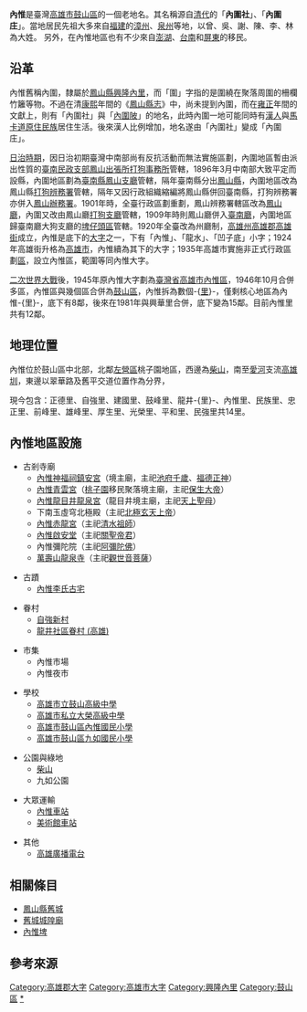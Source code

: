 {{Infobox Hokkien name
| title      = 內惟
| hanji      = 內圍
| poj        = Lāi-ûi
| hanlo      = 
| tl         = Lāi-uî
| bp         = 
| hokkienipa = 
| lm         = 
| image      = 
| image_size = 
| caption    = 
}}
'''內惟'''是臺灣[[高雄市|高雄市]][[鼓山區|鼓山區]]的一個老地名。其名稱源自[[清代|清代]]的「'''內圍社'''」、「'''內圍庄'''」。當地居民先祖大多來自[[福建|福建]]的[[漳州|漳州]]、[[泉州|泉州]]等地，以曾、吳、謝、陳、李、林為大姓{{r|地}}。
另外，在內惟地區也有不少來自[[澎湖|澎湖]]、[[台南|台南]]和[[屏東縣|屏東]]的移民。

== 沿革 ==
內惟舊稱內圍，隸屬於[[鳳山縣_(台灣)|鳳山縣]][[興隆內里|興隆內里]]，而「圍」字指的是圍繞在聚落周圍的柵欄竹籬等物{{r|林}}。不過在清[[康熙|康熙]]年間的《[[鳳山縣志|鳳山縣志]]》中，尚未提到內圍，而在[[雍正|雍正]]年間的文獻上，則有「內圍社」與「[[內惟埤|內圍陂]]」的地名，此時內圍一地可能同時有[[漢人|漢人]]與[[馬卡道族|馬卡道原住民族]]居住生活{{r|林}}。後來漢人比例增加，地名遂由「內圍社」變成「內圍庄」{{r|林}}。

[[台灣日治時期|日治時期]]，因日治初期臺灣中南部尚有反抗活動而無法實施區劃，內圍地區暫由派出性質的[[臺南民政支部|臺南民政支部]][[鳳山出張所|鳳山出張所]][[打狗事務所|打狗事務所]]管轄，1896年3月中南部大致平定而設縣，內圍地區劃為[[臺南縣_(日治時期)|臺南縣]][[鳳山支廳|鳳山支廳]]管轄，隔年臺南縣分出[[鳳山縣_(日治時期)|鳳山縣]]，內圍地區改為鳳山縣[[打狗辨務署|打狗辨務署]]管轄，隔年又因行政組織縮編將鳳山縣併回臺南縣，打狗辨務署亦併入[[鳳山辦務署|鳳山辦務署]]{{r|林}}。1901年時，全臺行政區劃重劃，鳳山辨務署轄區改為[[鳳山廳|鳳山廳]]，內圍又改由鳳山廳[[打狗支廳|打狗支廳]]管轄，1909年時則鳳山廳併入[[臺南廳|臺南廳]]，內圍地區歸臺南廳大狗支廳的[[埤仔頭區|埤仔頭區]]管轄{{r|林}}。1920年全臺改為州廳制，[[高雄州|高雄州]][[高雄郡|高雄郡]][[高雄街|高雄街]]成立，內惟是底下的[[大字|大字]]之一，下有「內惟」、「龍水」、「凹子底」小字；1924年高雄街升格為[[高雄市_(州轄市)|高雄市]]，內惟續為其下的大字；1935年高雄市實施非正式行政區劃[[區_(州廳轄市)|區]]，設立內惟區，範圍等同內惟大字{{r|林}}。

[[二次世界大戰|二次世界大戰]]後，1945年原內惟大字劃為[[臺灣省|臺灣省]][[高雄市_(省轄市)|高雄市]][[內惟區|內惟區]]，1946年10月合併多區，內惟區與幾個區合併為[[鼓山區|鼓山區]]，內惟拆為數個-{[[里|里]]}-，僅剩核心地區為內惟-{里}-，底下有8鄰，後來在1981年與興華里合併，底下變為15鄰{{r|地}}。目前內惟里共有12鄰。

== 地理位置 ==

內惟位於鼓山區中北部，北鄰[[左營區|左營區]]桃子園地區，西邊為[[壽山_(高雄市)|柴山]]，南至[[愛河|愛河]]支流[[高雄圳|高雄圳]]，東邊以翠華路及舊平交道位置作為分界，

現今包含：正德里、自強里、建國里、鼓峰里、龍井-{里}-、內惟里、民族里、忠正里、前峰里、雄峰里、厚生里、光榮里、平和里、民強里共14里。

== 內惟地區設施 ==
* 古剎寺廟
** [[內惟鎮安宮|內惟神福祠鎮安宮]]（境主廟，主祀[[池府千歲|池府千歲]]、[[福德正神|福德正神]]）
** [[內惟青雲宮|內惟青雲宮]]（[[桃子園|桃子園]]移民聚落境主廟，主祀[[保生大帝|保生大帝]]）
** [[內惟龍目井龍泉宮|內惟龍目井龍泉宮]]（龍目井境主廟，主祀[[天上聖母|天上聖母]]）
** 下南玉虛穹北極殿（主祀[[北極玄天上帝|北極玄天上帝]]）
** [[內惟赤龍宮|內惟赤龍宮]]（主祀[[清水祖師|清水祖師]]）
** [[內惟啟安堂|內惟啟安堂]]（主祀[[關聖帝君|關聖帝君]]）
** 內惟彌陀院（主祀[[阿彌陀佛|阿彌陀佛]]）
** [[萬壽山龍泉寺|萬壽山龍泉寺]]（主祀[[觀世音菩薩|觀世音菩薩]]）

* 古蹟
** [[內惟李氏古宅|內惟李氏古宅]]

* 眷村
** [[自強新村_(高雄)|自強新村]]
** [[龍井社區眷村_(高雄)|龍井社區眷村 (高雄)]]

* 市集
** 內惟市場
** 內惟夜市

* 學校
** [[高雄市立鼓山高級中學|高雄市立鼓山高級中學]]
** [[高雄市私立大榮高級中學|高雄市私立大榮高級中學]]
** [[高雄市鼓山區內惟國民小學|高雄市鼓山區內惟國民小學]]
** [http://school.kh.edu.tw/view/index.php?WebID=303&MainType=HOME 高雄市鼓山區九如國民小學] {{Wayback|url=http://school.kh.edu.tw/view/index.php?WebID=303&MainType=HOME |date=20220531005726 }}

* 公園與綠地
** [[壽山_(高雄市)|柴山]]
** 九如公園

* 大眾運輸
** [[內惟車站|內惟車站]]
** [[美術館車站|美術館車站]]

* 其他
** [[高雄廣播電台|高雄廣播電台]]

== 相關條目 ==
* [[鳳山縣舊城|鳳山縣舊城]]
* [[舊城城隍廟|舊城城隍廟]]
* [[內惟埤|內惟埤]]

== 參考來源 ==
{{reflist|refs=
<ref name="林">{{cite book |author=林世超建築師事務所 |title=《高雄市市定古蹟內惟李氏古宅修復之調查研究暨規劃》 |date=2004年12月 |publisher=高雄市政府文化局 |location=高雄市 |isbn=957-01-9011-6 |pages=2-5－2-10頁}}</ref>
<ref name="地">[http://placesearch.moi.gov.tw/search/place_list.php?id=21522 地名詳細資料——內惟里]{{dead link|date=2017年11月 |bot=InternetArchiveBot |fix-attempted=yes }}</ref>
}}

{{高雄郡}}
{{高雄市舊町名}}

[[Category:高雄郡大字|Category:高雄郡大字]]
[[Category:高雄市大字|Category:高雄市大字]]
[[Category:興隆內里|Category:興隆內里]]
[[Category:鼓山區|Category:鼓山區]]
[[Category:內惟|*]]